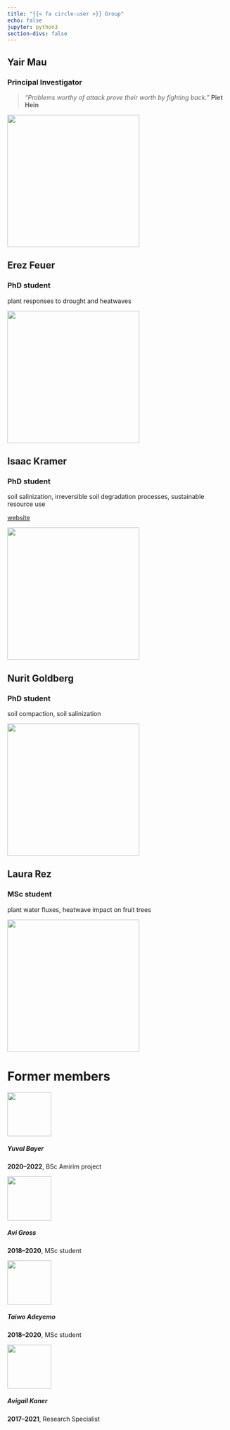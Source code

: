 ```yaml
---
title: "{{< fa circle-user >}} Group"
echo: false
jupyter: python3
section-divs: false
---
```


<link rel="stylesheet" href="https://use.fontawesome.com/releases/v5.10.2/css/all.css">


<!-- learn more about fenced divs here:
https://bookdown.org/yihui/rmarkdown-cookbook/multi-column.html -->

::: {layout="[30,20]" layout-valign="center"}
:::: text_here
## Yair Mau
### Principal Investigator
> *“Problems worthy of attack prove their worth by fighting back.”*  **Piet Hein**
::::
:::: picture_here
<img src="archive/images/group/yair2022.png" border="0" alt="" width="300px" class="rounded-circle"/>
::::
:::

<!-- ------------ -->

::: {layout="[30,20]"}
:::: text_here
## Erez Feuer
### PhD student

plant responses to drought and heatwaves

::::
:::: picture_here
<img src="archive/images/group/erez-500px.png" border="0" alt="" width="300px" class="rounded-circle"/>
::::
:::

<!-- ------------ -->


::: {layout="[30,20]"}
:::: text_here
## Isaac Kramer
### PhD student

soil salinization, irreversible soil degradation processes, sustainable resource use

[website](https://github.com/isaackramer)

::::
:::: picture_here
<img src="archive/images/group/isaac-500px.jpg" border="0" alt="" width="300px" class="rounded-circle"/>
::::
:::

<!-- ------------ -->

::: {layout="[30,20]"}
:::: text_here
## Nurit Goldberg
### PhD student

soil compaction, soil salinization

::::
:::: picture_here
<img src="archive/images/group/nurit-goldberg.png" border="0" alt="" width="300px" class="rounded-circle"/>
::::
:::
<!-- ------------ -->

::: {layout="[30,20]"}
:::: text_here
## Laura Rez
### MSc student

plant water fluxes, heatwave impact on fruit trees

::::
:::: picture_here
<img src="archive/images/group/laura-500px.png" border="0" alt="" width="300px" class="rounded-circle"/>
::::
:::

# Former members

<!-- vertical alignment
https://quarto.org/docs/authoring/figures.html#vertical-alignment -->

<!-- ::: {layout="[5,30]" layout-valign="center"}
:::: picture_here
<img src="archive/images/group/laura-500px.png" border="0" alt="" width="100px" class="rounded-circle zoom"/>
::::
:::: text_here
##### Laura Rez
**2020--2022**, MSc student  
::::
::: -->

::: {layout="[5,5,30]"  layout-valign="center"}
:::: stam
::::
:::: picture_here
<img src="archive/images/group/yuval-500px.png" border="0" alt="" width="100px" class="rounded-circle zoom"/>
::::
:::: text_here
##### Yuval Bayer
**2020--2022**, BSc Amirim project  
::::
:::

::: {layout="[5,30]" layout-valign="center"}
:::: picture_here
<img src="archive/images/group/avi-500px.jpg" border="0" alt="" width="100px" class="rounded-circle zoom"/>
::::
:::: text_here
##### Avi Gross
**2018--2020**, MSc student  
::::
:::

::: {layout="[5,5,30]" layout-valign="center"}
:::: stam
::::
:::: picture_here
<img src="archive/images/group/taiwo-500px.png" border="0" alt="" width="100px" class="rounded-circle zoom"/>
::::
:::: text_here
##### Taiwo Adeyemo
**2018--2020**, MSc student  
::::
:::

::: {layout="[5,30]" layout-valign="center"}
:::: picture_here
<img src="archive/images/group/avigail-500px.jpg" border="0" alt="" width="100px" class="rounded-circle zoom"/>
::::
:::: text_here
##### Avigail Kaner
**2017--2021**, Research Specialist  
::::
:::
